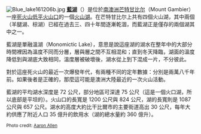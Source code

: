 [[Image:Blue_lake161206b.jpg|center]]
'''[[藍湖_(南澳洲)|藍湖]]'''（{{lang-en|Blue Lake}}）是位於[[南澳洲|南澳洲]][[芒特甘比尔|芒特甘比尔]]（Mount Gambier）一座[[死火山|死火山]][[低平火山口|低平火山口]]的一個[[火山湖|火山湖]]。在芒特甘比尔上共有四個火山湖，其中兩個（羊腿湖、棕湖）已經在過去三、四十年間逐漸乾涸，而藍湖正是僅存的兩個湖其中之一。

藍湖是單融溫湖（Monomictic Lake），意思是說這座湖的湖水在整年中的大部分時間裡因為溫度不同而分層，層與層之間不互相混和；直到冬天降臨，湖面的溫度降低到與湖底大致相同，溫度層被破壞後，湖水從上到下混成一片，不分彼此。

對於這座死火山的最近一次爆發年代，有兩種不同的定年數據：分別是兩萬八千年前。如果後者是正確的，那麼這可能是澳洲大陸最近的一次火山活動。

藍湖的平均湖水深度是 72 公尺，部分地區可深達 75 公尺（這是一個火口湖，所以底部是平坦的）。火山口的長寬是 1200 公尺與 824 公尺，湖的長寬則是 1087 公尺與 657 公尺。湖水的高度大約比干比爾市的主要街道高出 30 公尺，每年大約供應了附近人口 35 億升的飲用水（湖的總水量約 360 億升）。

<small>Photo credit: [[User:Aaronallen|Aaron Allen]]</small><br>